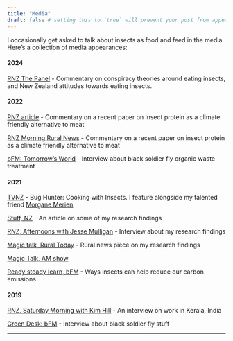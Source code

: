 ```yaml
---
title: "Media"
draft: false # setting this to `true` will prevent your post from appearing on your listing page until you're ready!
---
```


I occasionally get asked to talk about insects as food and feed in the media. Here's a collection of media appearances:

#### 2024

[RNZ The Panel](https://www.rnz.co.nz/national/programmes/thepanel/audio/2018938704/the-panel-with-mark-knoff-thomas-and-paula-penfold-part-2) - Commentary on conspiracy theories around eating insects, and New Zealand attitudes towards eating insects.

#### 2022

[RNZ article](https://www.rnz.co.nz/news/country/466094/insect-protein-a-climate-friendly-alternative-to-meat-researchers-say) - Commentary on a recent paper on insect protein as a climate friendly alternative to meat

[RNZ Morning Rural News](https://www.rnz.co.nz/national/programmes/ruralnews/audio/2018839742/morning-rural-news-for-28-april-2022) - Commentary on a recent paper on insect protein as a climate friendly alternative to meat

[bFM: Tomorrow's World](https://95bfm.com/bcast/the-buzz-about-hexacycle-w-neil-birrell-june-27-2022) - Interview about black soldier fly organic waste treatment

#### 2021

[TVNZ](https://www.tvnz.co.nz/shows/bug-hunter-cooking-with-insects) - Bug Hunter: Cooking with Insects. I feature alongside my talented friend [Morgane Merien](https://morganemerien.com/)

[Stuff, NZ](https://www.stuff.co.nz/national/126470505/new-zealanders-open-to-eating-insects-study-finds) - An article on some of my research findings

[RNZ, Afternoons with Jesse Mulligan](https://www.rnz.co.nz/national/programmes/afternoons/audio/2018813997/appetite-for-insects-in-new-zealand) - Interview about my research findings

[Magic talk, Rural Today](https://omny.fm/shows/rural-today-catch-up-podcast/playlists/podcast/embed?style=cover) - Rural news piece on my research findings

[Magic Talk, AM show](https://omny.fm/shows/the-am-show-catchup-podcast/playlists/the-am-show-catchup-podcast/embed?style=cover)

[Ready steady learn, bFM](https://95bfm.com/bcast/ready-steady-learn-w-neil-birrell-september-21-2021) - Ways insects can help reduce our carbon emissions

#### 2019

[RNZ, Saturday Morning with Kim Hill](https://www.rnz.co.nz/national/programmes/saturday/audio/2018732320/wrangling-maggots-to-reduce-food-waste) - An interview on work in Kerala, India

[Green Desk: bFM](https://95bfm.com/bcast/the-green-desk-september-17-2019) - Interview about black soldier fly stuff

------------------------------------------------------